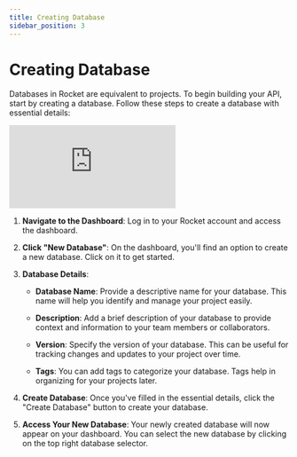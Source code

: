 ```yaml
---
title: Creating Database
sidebar_position: 3
---
```


# Creating Database

Databases in Rocket are equivalent to projects. To begin building your API, start by creating a database. Follow these steps to create a database with essential details:

<div
  style={{
    position: "relative",
    paddingBottom: "56.25%",
    height: 0,
  }}
>
  <iframe
    src="https://www.loom.com/embed/a42bd85e5d924b49b94021ea9acd1772?sid=843745e6-a303-47c9-b18a-ac9729b57cbb"
    frameborder="0"
    webkitallowfullscreen
    mozallowfullscreen
    allowfullscreen
    style={{
      position: "absolute",
      top: 0,
      left: 0,
      width: "100%",
      height: "100%",
    }}
  ></iframe>
</div>

1. **Navigate to the Dashboard**: Log in to your Rocket account and access the dashboard.

2. **Click "New Database"**: On the dashboard, you'll find an option to create a new database. Click on it to get started.

3. **Database Details**:

   - **Database Name**: Provide a descriptive name for your database. This name will help you identify and manage your project easily.

   - **Description**: Add a brief description of your database to provide context and information to your team members or collaborators.

   - **Version**: Specify the version of your database. This can be useful for tracking changes and updates to your project over time.

   - **Tags**: You can add tags to categorize your database. Tags help in organizing for your projects later.

4. **Create Database**: Once you've filled in the essential details, click the "Create Database" button to create your database.

5. **Access Your New Database**: Your newly created database will now appear on your dashboard. You can select the new database by clicking on the top right database selector.
